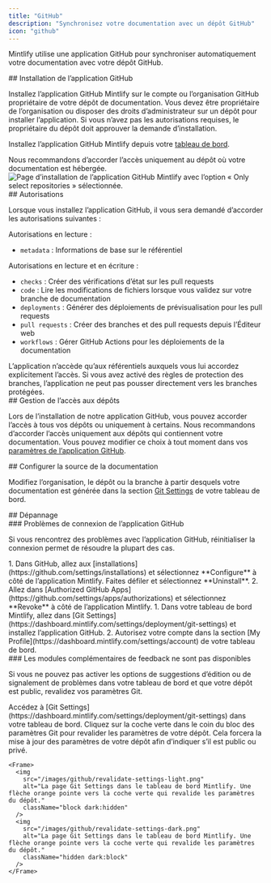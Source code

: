 ```yaml
---
title: "GitHub"
description: "Synchronisez votre documentation avec un dépôt GitHub"
icon: "github"
---
```


Mintlify utilise une application GitHub pour synchroniser automatiquement votre documentation avec votre dépôt GitHub.

<div id="installing-the-github-app">
  ## Installation de l’application GitHub
</div>

Installez l’application GitHub Mintlify sur le compte ou l’organisation GitHub propriétaire de votre dépôt de documentation. Vous devez être propriétaire de l’organisation ou disposer des droits d’administrateur sur un dépôt pour installer l’application. Si vous n’avez pas les autorisations requises, le propriétaire du dépôt doit approuver la demande d’installation.

Installez l’application GitHub Mintlify depuis votre [tableau de bord](https://dashboard.mintlify.com/settings/organization/github-app).

<Tip>
Nous recommandons d’accorder l’accès uniquement au dépôt où votre documentation est hébergée.
</Tip>

<Frame>
  <img className="h-80" alt="Page d’installation de l’application GitHub Mintlify avec l’option « Only select repositories » sélectionnée." src="/images/github/select-repos.png" />
</Frame>

<div id="permissions">
  ## Autorisations
</div>

Lorsque vous installez l’application GitHub, il vous sera demandé d’accorder les autorisations suivantes :

Autorisations en lecture :

* `metadata` : Informations de base sur le référentiel

Autorisations en lecture et en écriture :

* `checks` : Créer des vérifications d’état sur les pull requests
* `code` : Lire les modifications de fichiers lorsque vous validez sur votre branche de documentation
* `deployments` : Générer des déploiements de prévisualisation pour les pull requests
* `pull requests` : Créer des branches et des pull requests depuis l’Éditeur web
* `workflows` : Gérer GitHub Actions pour les déploiements de la documentation

<Info>
L’application n’accède qu’aux référentiels auxquels vous lui accordez explicitement l’accès. Si vous avez activé des règles de protection des branches, l’application ne peut pas pousser directement vers les branches protégées.
</Info>

<div id="managing-repository-access">
  ## Gestion de l’accès aux dépôts
</div>

Lors de l’installation de notre application GitHub, vous pouvez accorder l’accès à tous vos dépôts ou uniquement à certains. Nous recommandons d’accorder l’accès uniquement aux dépôts qui contiennent votre documentation. Vous pouvez modifier ce choix à tout moment dans vos [paramètres de l’application GitHub](https://github.com/apps/mintlify/installations/new).

<div id="configuring-docs-source">
  ## Configurer la source de la documentation
</div>

Modifiez l’organisation, le dépôt ou la branche à partir desquels votre documentation est générée dans la section [Git Settings](https://dashboard.mintlify.com/settings/deployment/git-settings) de votre tableau de bord.

<div id="troubleshooting">
  ## Dépannage
</div>

<div id="github-app-connection-issues">
  ### Problèmes de connexion de l’application GitHub
</div>

Si vous rencontrez des problèmes avec l’application GitHub, réinitialiser la connexion permet de résoudre la plupart des cas.

<Steps>
  <Step title="Désinstallez l’application Mintlify via GitHub.">
    1. Dans GitHub, allez aux [installations](https://github.com/settings/installations) et sélectionnez **Configure** à côté de l’application Mintlify. Faites défiler et sélectionnez **Uninstall**.
    2. Allez dans [Authorized GitHub Apps](https://github.com/settings/apps/authorizations) et sélectionnez **Revoke** à côté de l’application Mintlify.
  </Step>
  <Step title="Réinstallez l’application Mintlify.">
    1. Dans votre tableau de bord Mintlify, allez dans [Git Settings](https://dashboard.mintlify.com/settings/deployment/git-settings) et installez l’application GitHub.
    2. Autorisez votre compte dans la section [My Profile](https://dashboard.mintlify.com/settings/account) de votre tableau de bord.
  </Step>
</Steps>

<div id="feedback-add-ons-are-unavailable">
  ### Les modules complémentaires de feedback ne sont pas disponibles
</div>

Si vous ne pouvez pas activer les options de suggestions d’édition ou de signalement de problèmes dans votre tableau de bord et que votre dépôt est public, revalidez vos paramètres Git.

<Steps>
  <Step title="Accéder aux paramètres Git">
    Accédez à [Git Settings](https://dashboard.mintlify.com/settings/deployment/git-settings) dans votre tableau de bord.
  </Step>
  <Step title="Revalider vos paramètres">
    Cliquez sur la coche verte dans le coin du bloc des paramètres Git pour revalider les paramètres de votre dépôt. Cela forcera la mise à jour des paramètres de votre dépôt afin d’indiquer s’il est public ou privé.

    <Frame>
      <img
        src="/images/github/revalidate-settings-light.png"
        alt="La page Git Settings dans le tableau de bord Mintlify. Une flèche orange pointe vers la coche verte qui revalide les paramètres du dépôt."
        className="block dark:hidden"
      />
      <img
        src="/images/github/revalidate-settings-dark.png"
        alt="La page Git Settings dans le tableau de bord Mintlify. Une flèche orange pointe vers la coche verte qui revalide les paramètres du dépôt."
        className="hidden dark:block"
      />
    </Frame>
  </Step>
</Steps>